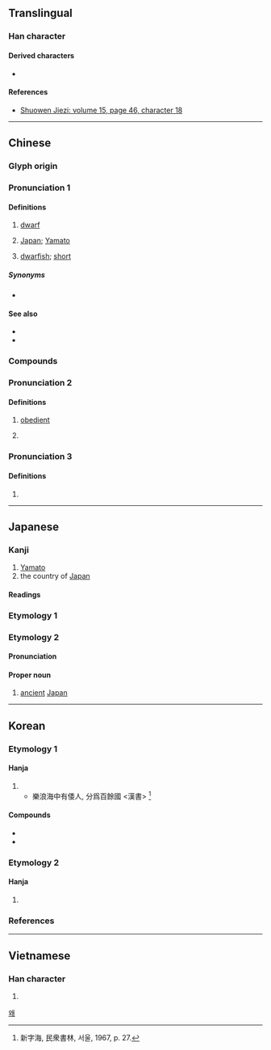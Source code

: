 {{character info}}
==Translingual==

===Han character===
{{Han char|rn=9|rad=人|as=08|sn=10|four=22244|canj=OHDV|ids=⿰亻委}}

====Derived characters====
* {{l|mul|[[䔀]], [[𬕥]]}}

====References====
{{Han ref|kx=0109.060|dkj=00796|dj=0232.040|hdz=10179.080|uh=502D}}
* [http://kanji.zinbun.kyoto-u.ac.jp/db-machine/toho/html/A0200003.html Shuowen Jiezi: volume 15, page 46, character 18]

----

==Chinese==
{{zh-forms}}

===Glyph origin===
{{Han etym}}

===Pronunciation 1===
{{zh-pron
|m=wō
|c=wo1
|h=pfs=
|md=
|mn=e
|w=2u
|ma=Zh-wō.oga
|mc=2
|oc=1
|cat=n,a,pn
}}

====Definitions====
{{zh-hanzi}}

# {{rfv-sense|zh}} [[dwarf]]
# {{lb|zh|historical|now|pejorative}} [[Japan]]; [[Yamato]]
# {{rfv-sense|zh}} [[dwarfish]]; [[short]]

=====Synonyms=====
* {{s|Japan}}
{{zh-syn-saurus|日本}}

====See also====
* {{zh-l|大和}}
* {{zh-l|日本}}

===Compounds===
{{zh-der|倭刀|倭子|倭寇|倭瓜|倭遲|老倭瓜}}

===Pronunciation 2===
{{zh-pron
|m=wēi
|c=wai1,wai2
|mc=1
|oc=3
|cat=
}}

====Definitions====
{{zh-hanzi}}

# {{rfv-sense|zh}} {{lb|zh|archaic}} [[obedient]]
# {{zh-used in|倭遲|dot=,}} {{zh-alt-form|逶迤|[[winding]]; [[meandering]]|nocap=y}}

===Pronunciation 3===
{{zh-pron
|m=wǒ
|c=wo2
|mc=3
|oc=2
|cat=
}}

====Definitions====
{{zh-hanzi}}

# {{zh-only|倭墮髻|a hairstyle for women that was popular during the {{w|Han Dynasty}} in which the hair was gathered up in a lopsided bun}}

----

==Japanese==

===Kanji===
{{ja-kanji|grade=n|rs=人08}}

# [[Yamato]]
# the country of [[Japan]]

====Readings====
{{ja-readings
|goon=い<ゐ, わ
|kanon=い<ゐ, わ
|kun=やまと-, したが-う
}}

===Etymology 1===
{{ja-kanjitab|やまと|yomi=k}}
{{ja-see|大和}}

===Etymology 2===
{{ja-kanjitab|わ|yomi=o}}

====Pronunciation====
{{ja-pron|わ|y=o}}

====Proper noun====
{{ja-pos|proper|わ}}

# [[ancient]] [[Japan]]

----

==Korean==

===Etymology 1===

====Hanja====
{{ko-hanja|왜나라|왜}}

# {{hanja form of|왜|[[ancient]] [[Japan]], [[Yamato]]}}
#* 樂浪海中有倭人, 分爲百餘國 &lt;漢書&gt; <ref>新字海, 民衆書林, 서울, 1967, p. 27.</ref>

====Compounds====
* {{ko-l|왜국||[[ancient]] [[Japan]], [[Yamato]]; {{q|derogatory}} [[Japan]]|倭國}}
* {{ko-l|왜색|{{q|derogatory}} [[Japanese]] [[style]]|倭色}}

===Etymology 2===

====Hanja====
{{ko-hanja|유순하다|유순할|위}}

# {{lb|ko|obsolete}} {{hanja form of|위|[[docile]], [[obedient]]}}

===References===
<references/>

[[Category:Hanja readings|왜]]

----

==Vietnamese==

===Han character===
{{vi-readings|reading=[[uy]], [[oải]], [[nuỵ]], [[oa]]|rs=人08}}

# {{rfdef|vi|sort=人08}}